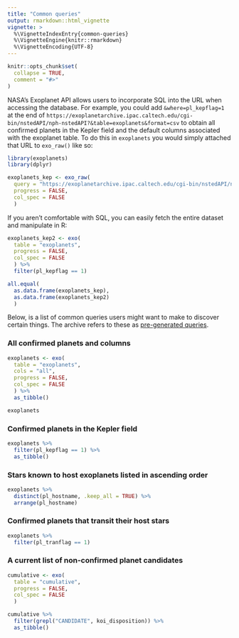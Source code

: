 ```yaml
---
title: "Common queries"
output: rmarkdown::html_vignette
vignette: >
  %\VignetteIndexEntry{common-queries}
  %\VignetteEngine{knitr::rmarkdown}
  %\VignetteEncoding{UTF-8}
---
```


```r
knitr::opts_chunk$set(
  collapse = TRUE,
  comment = "#>"
)
```

NASA's Exoplanet API allows users to incorporate SQL into the URL when accessing the database. For example, you could add `&where=pl_kepflag=1` at the end of `https://exoplanetarchive.ipac.caltech.edu/cgi-bin/nstedAPI/nph-nstedAPI?&table=exoplanets&format=csv` to obtain all confirmed planets in the Kepler field and the default columns associated with the exoplanet table. To do this in `exoplanets` you would simply attached that URL to `exo_raw()` like so:

```r
library(exoplanets)
library(dplyr)

exoplanets_kep <- exo_raw(
  query = "https://exoplanetarchive.ipac.caltech.edu/cgi-bin/nstedAPI/nph-nstedAPI?&table=exoplanets&format=csv&where=pl_kepflag=1", 
  progress = FALSE, 
  col_spec = FALSE
  )
```

If you aren't comfortable with SQL, you can easily fetch the entire dataset and manipulate in R:

```r
exoplanets_kep2 <- exo(
  table = "exoplanets", 
  progress = FALSE, 
  col_spec = FALSE
  ) %>% 
  filter(pl_kepflag == 1)

all.equal(
  as.data.frame(exoplanets_kep), 
  as.data.frame(exoplanets_kep2)
  )
```

Below, is a list of common queries users might want to make to discover certain things. The archive refers to these as [pre-generated queries](https://exoplanetarchive.ipac.caltech.edu/docs/API_queries.html).

### All confirmed planets and columns

```r
exoplanets <- exo(
  table = "exoplanets",
  cols = "all", 
  progress = FALSE, 
  col_spec = FALSE
  ) %>% 
  as_tibble()

exoplanets
```

### Confirmed planets in the Kepler field 

```r
exoplanets %>% 
  filter(pl_kepflag == 1) %>% 
  as_tibble()
```

### Stars known to host exoplanets listed in ascending order

```r
exoplanets %>% 
  distinct(pl_hostname, .keep_all = TRUE) %>% 
  arrange(pl_hostname)
```

### Confirmed planets that transit their host stars

```r
exoplanets %>% 
  filter(pl_tranflag == 1)
```

### A current list of non-confirmed planet candidates

```r
cumulative <- exo(
  table = "cumulative", 
  progress = FALSE, 
  col_spec = FALSE
  ) 

cumulative %>% 
  filter(grepl("CANDIDATE", koi_disposition)) %>% 
  as_tibble()
```
